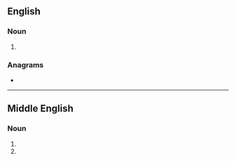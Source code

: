 ==English==

===Noun===
{{en-noun}}

# {{obsolete spelling of|ground|lang=en}}

===Anagrams===
* {{anagrams|en|go under|guerdon|undergo|ungored}}

-----

==Middle English==

===Noun===
{{head|enm|noun}}

# {{alt form of|lang=enm|ground}}
# {{form of|Dative singular form|lang=enm|ground}}